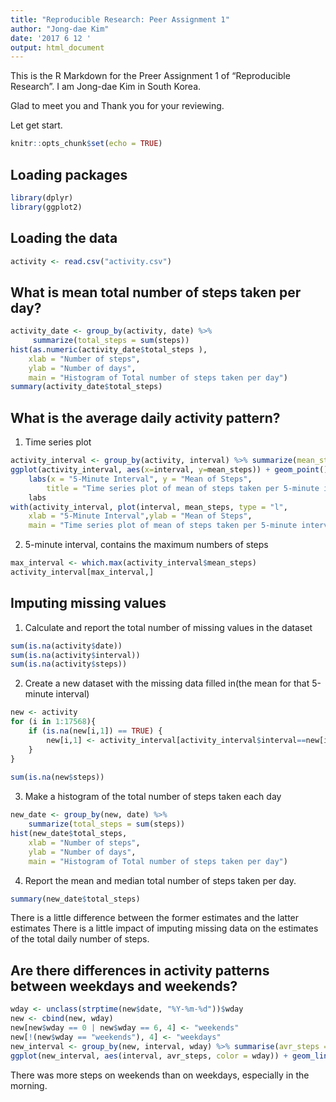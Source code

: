 ```yaml
---
title: "Reproducible Research: Peer Assignment 1"
author: "Jong-dae Kim"
date: '2017 6 12 '
output: html_document
---
```

This is the R Markdown for the Preer Assignment 1 of "Reproducible Research".
I am Jong-dae Kim in South Korea.

Glad to meet you and Thank you for your reviewing.

Let get start.



```r
knitr::opts_chunk$set(echo = TRUE)
```

## Loading packages
```r
library(dplyr)
library(ggplot2)
```



## Loading the data
```r
activity <- read.csv("activity.csv")
```



## What is mean total number of steps taken per day?
```r
activity_date <- group_by(activity, date) %>%
     summarize(total_steps = sum(steps))
hist(as.numeric(activity_date$total_steps ),
    xlab = "Number of steps",
    ylab = "Number of days",
    main = "Histogram of Total number of steps taken per day")
summary(activity_date$total_steps)
```



## What is the average daily activity pattern?
1. Time series plot
```r
activity_interval <- group_by(activity, interval) %>% summarize(mean_steps = mean(steps, na.rm=TRUE))
ggplot(activity_interval, aes(x=interval, y=mean_steps)) + geom_point() +
    labs(x = "5-Minute Interval", y = "Mean of Steps", 
        title = "Time series plot of mean of steps taken per 5-minute interval")
    labs
with(activity_interval, plot(interval, mean_steps, type = "l", 
    xlab = "5-Minute Interval",ylab = "Mean of Steps",
    main = "Time series plot of mean of steps taken per 5-minute interval") )
```

2. 5-minute interval, contains the maximum numbers of steps
```r
max_interval <- which.max(activity_interval$mean_steps)
activity_interval[max_interval,]
```


## Imputing missing values

1. Calculate and report the total number of missing values in the dataset 
```r
sum(is.na(activity$date))
sum(is.na(activity$interval))
sum(is.na(activity$steps))
```

2. Create a new dataset with the missing data filled in(the mean for that 5-minute interval)
```r
new <- activity
for (i in 1:17568){
    if (is.na(new[i,1]) == TRUE) {
        new[i,1] <- activity_interval[activity_interval$interval==new[i,3], 2]
    }
}
   
sum(is.na(new$steps))

```

3. Make a histogram of the total number of steps taken each day 

```r
new_date <- group_by(new, date) %>%
    summarize(total_steps = sum(steps))
hist(new_date$total_steps,     
    xlab = "Number of steps",
    ylab = "Number of days",
    main = "Histogram of Total number of steps taken per day")
```

4. Report the mean and median total number of steps taken per day. 
```r
summary(new_date$total_steps)
```

There is a little difference between the former estimates and the latter estimates
There is a little impact of imputing missing data on the estimates of the total daily number of steps.

## Are there differences in activity patterns between weekdays and weekends?

```r

wday <- unclass(strptime(new$date, "%Y-%m-%d"))$wday
new <- cbind(new, wday)
new[new$wday == 0 | new$wday == 6, 4] <- "weekends"
new[!(new$wday == "weekends"), 4] <- "weekdays"
new_interval <- group_by(new, interval, wday) %>% summarise(avr_steps = sum(steps))
ggplot(new_interval, aes(interval, avr_steps, color = wday)) + geom_line() 

```





There was more steps on weekends than on weekdays, especially in the morning.







